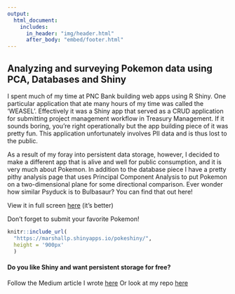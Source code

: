 ```yaml
---
output: 
  html_document:
    includes:
      in_header: "img/header.html"
      after_body: "embed/footer.html"
---
```

<style type="text/css">
.main-container {
  max-width: 95%;
  margin-left: auto;
  margin-right: auto;
}
</style>

## Analyzing and surveying Pokemon data using PCA, Databases and Shiny

I spent much of my time at PNC Bank building web apps using R Shiny. One particular application that ate many hours of my time was called the 'WEASEL'. Effectively it was a Shiny app that served as a CRUD application for submitting project management workflow in Treasury Management. If it sounds boring, you're right operationally but the app building piece of it was pretty fun. This application unfortunately involves PII data and is thus lost to the public. 

As a result of my foray into persistent data storage, however, I decided to make a different app that is alive and well for public consumption, and it is very much about Pokemon. In addition to the database piece I have a pretty pithy analysis page that uses Principal Component Analysis to put Pokemon on a two-dimensional plane for some directional comparison. Ever wonder how similar Psyduck is to Bulbasaur? You can find that out here!

View it in full screen [here](https://marshallp.shinyapps.io/pokeshiny/){target="_blank"} (it's better)

Don't forget to submit your favorite Pokemon!

```r
knitr::include_url(
  "https://marshallp.shinyapps.io/pokeshiny/",
  height = '900px'
  )
```


#### Do you like Shiny and want persistent storage for free?

Follow the Medium article I wrote [here](https://medium.com/swlh/two-way-analytics-with-r-shiny-and-pokemon-e9eae225fd46)
Or look at my repo [here](https://github.com/mpkrass7/shiny_pokemon)


